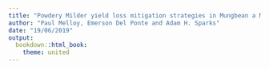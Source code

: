 ```yaml
---
title: "Powdery Milder yield loss mitigation strategies in Mungbean a Meta-analysis"
author: "Paul Melloy, Emerson Del Ponte and Adam H. Sparks"
date: "19/06/2019"
output:
  bookdown::html_book:
    theme: united
---
```

